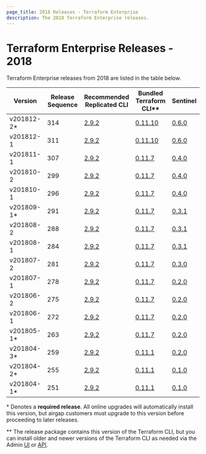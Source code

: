 ```yaml
---
page_title: 2018 Releases - Terraform Enterprise
description: The 2018 Terraform Enterprise releases.
---
```


# Terraform Enterprise Releases - 2018

Terraform Enterprise releases from 2018 are listed in the table below.

| Version     | Release Sequence | Recommended<br /> Replicated CLI                                   | Bundled <br />Terraform CLI**                                              | Sentinel                                                                       |
| ----------- | ---------------- | ------------------------------------------------------------------ | ----------------------------------------------------------------------- | ------------------------------------------------------------------------------ |
| v201812-2\* | 314              | [2.9.2](https://release-notes.replicated.com/release-notes/2.9.2/) | [0.11.10](https://github.com/hashicorp/terraform/releases/tag/v0.11.10) | [0.6.0](https://docs.hashicorp.com/sentinel/changelog#0-6-0-november-30-2018)  |
| v201812-1   | 311              | [2.9.2](https://release-notes.replicated.com/release-notes/2.9.2/) | [0.11.10](https://github.com/hashicorp/terraform/releases/tag/v0.11.10) | [0.6.0](https://docs.hashicorp.com/sentinel/changelog#0-6-0-november-30-2018)  |
| v201811-1   | 307              | [2.9.2](https://release-notes.replicated.com/release-notes/2.9.2/) | [0.11.7](https://github.com/hashicorp/terraform/releases/tag/v0.11.7)   | [0.4.0](https://docs.hashicorp.com/sentinel/changelog#0-4-0-october-1-2018)    |
| v201810-2   | 299              | [2.9.2](https://release-notes.replicated.com/release-notes/2.9.2/) | [0.11.7](https://github.com/hashicorp/terraform/releases/tag/v0.11.7)   | [0.4.0](https://docs.hashicorp.com/sentinel/changelog#0-4-0-october-1-2018)    |
| v201810-1   | 296              | [2.9.2](https://release-notes.replicated.com/release-notes/2.9.2/) | [0.11.7](https://github.com/hashicorp/terraform/releases/tag/v0.11.7)   | [0.4.0](https://docs.hashicorp.com/sentinel/changelog#0-4-0-october-1-2018)    |
| v201809-1\* | 291              | [2.9.2](https://release-notes.replicated.com/release-notes/2.9.2/) | [0.11.7](https://github.com/hashicorp/terraform/releases/tag/v0.11.7)   | [0.3.1](https://docs.hashicorp.com/sentinel/changelog#0-3-1-august-3-2018)     |
| v201808-2   | 288              | [2.9.2](https://release-notes.replicated.com/release-notes/2.9.2/) | [0.11.7](https://github.com/hashicorp/terraform/releases/tag/v0.11.7)   | [0.3.1](https://docs.hashicorp.com/sentinel/changelog#0-3-1-august-3-2018)     |
| v201808-1   | 284              | [2.9.2](https://release-notes.replicated.com/release-notes/2.9.2/) | [0.11.7](https://github.com/hashicorp/terraform/releases/tag/v0.11.7)   | [0.3.1](https://docs.hashicorp.com/sentinel/changelog#0-3-1-august-3-2018)     |
| v201807-2   | 281              | [2.9.2](https://release-notes.replicated.com/release-notes/2.9.2/) | [0.11.7](https://github.com/hashicorp/terraform/releases/tag/v0.11.7)   | [0.3.0](https://docs.hashicorp.com/sentinel/changelog#0-3-0-july-20-2018)      |
| v201807-1   | 278              | [2.9.2](https://release-notes.replicated.com/release-notes/2.9.2/) | [0.11.7](https://github.com/hashicorp/terraform/releases/tag/v0.11.7)   | [0.2.0](https://docs.hashicorp.com/sentinel/changelog#0-2-0-april-11-2018)     |
| v201806-2   | 275              | [2.9.2](https://release-notes.replicated.com/release-notes/2.9.2/) | [0.11.7](https://github.com/hashicorp/terraform/releases/tag/v0.11.7)   | [0.2.0](https://docs.hashicorp.com/sentinel/changelog#0-2-0-april-11-2018)     |
| v201806-1   | 272              | [2.9.2](https://release-notes.replicated.com/release-notes/2.9.2/) | [0.11.7](https://github.com/hashicorp/terraform/releases/tag/v0.11.7)   | [0.2.0](https://docs.hashicorp.com/sentinel/changelog#0-2-0-april-11-2018)     |
| v201805-1\* | 263              | [2.9.2](https://release-notes.replicated.com/release-notes/2.9.2/) | [0.11.7](https://github.com/hashicorp/terraform/releases/tag/v0.11.7)   | [0.2.0](https://docs.hashicorp.com/sentinel/changelog#0-2-0-april-11-2018)     |
| v201804-3\* | 259              | [2.9.2](https://release-notes.replicated.com/release-notes/2.9.2/) | [0.11.1](https://github.com/hashicorp/terraform/releases/tag/v0.11.1)   | [0.2.0](https://docs.hashicorp.com/sentinel/changelog#0-2-0-april-11-2018)     |
| v201804-2\* | 255              | [2.9.2](https://release-notes.replicated.com/release-notes/2.9.2/) | [0.11.1](https://github.com/hashicorp/terraform/releases/tag/v0.11.1)   | [0.1.0](https://docs.hashicorp.com/sentinel/changelog#0-1-0-september-19-2017) |
| v201804-1\* | 251              | [2.9.2](https://release-notes.replicated.com/release-notes/2.9.2/) | [0.11.1](https://github.com/hashicorp/terraform/releases/tag/v0.11.1)   | [0.1.0](https://docs.hashicorp.com/sentinel/changelog#0-1-0-september-19-2017) |

\* Denotes a <strong>required release</strong>. All online upgrades will automatically install this version, but airgap customers must upgrade to this version before proceeding to later releases.

\** The release package contains this version of the Terraform CLI, but you can install older and newer versions of the Terraform CLI as needed via the Admin [UI](/terraform/enterprise/admin/application/resources#managing-terraform-versions) or [API](/terraform/enterprise/api-docs/admin/terraform-versions).
